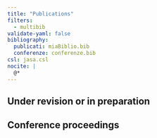 ```yaml
---
title: "Publications"
filters:
  - multibib
validate-yaml: false
bibliography: 
  publicati: miaBiblio.bib
  conferenze: conferenze.bib
csl: jasa.csl
nocite: |
  @*
---
```


## Under revision or in preparation

::: {#refs-publicati}
:::

## Conference proceedings

:::{#refs-conferenze .references data-tags="conference"}
:::
